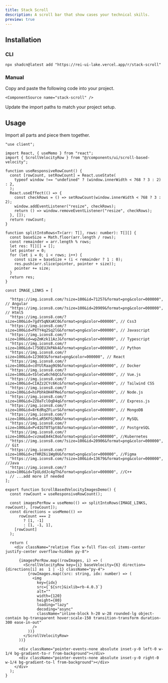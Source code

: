 ```yaml
---
title: Stack Scroll
description: A scroll bar that show cases your technical skills.
preview: true
---
```


<ComponentTabs name="stack-scroll-demo" />

## Installation

### CLI

```package-install
npx shadcn@latest add "https://rei-ui-lake.vercel.app/r/stack-scroll"
```

### Manual

<Steps>

  <Step>
    Copy and paste the following code into your project.

    <ComponentSource name="stack-scroll" />

  </Step>
  
  <Step>Update the import paths to match your project setup.</Step>

</Steps>

## Usage

Import all parts and piece them together.

```tsx
"use client";

import React, { useMemo } from "react";
import { ScrollVelocityRow } from "@/components/ui/scroll-based-velocity"; 

function useResponsiveRowCount() {
  const [rowCount, setRowCount] = React.useState(
    typeof window !== "undefined" ? (window.innerWidth < 768 ? 3 : 2) : 2,
  );
  React.useEffect(() => {
    const checkRows = () => setRowCount(window.innerWidth < 768 ? 3 : 2);
    window.addEventListener("resize", checkRows);
    return () => window.removeEventListener("resize", checkRows);
  }, []);
  return rowCount;
}

function splitIntoRows<T>(arr: T[], rows: number): T[][] {
  const baseSize = Math.floor(arr.length / rows);
  const remainder = arr.length % rows;
  let res: T[][] = [];
  let pointer = 0;
  for (let i = 0; i < rows; i++) {
    const size = baseSize + (i < remainder ? 1 : 0);
    res.push(arr.slice(pointer, pointer + size));
    pointer += size;
  }
  return res;
}

const IMAGE_LINKS = [
  
  "https://img.icons8.com/?size=100&id=71257&format=png&color=000000", // Angular
  "https://img.icons8.com/?size=100&id=20909&format=png&color=000000", // Html5
  "https://img.icons8.com/?size=100&id=7gdY5qNXaKC0&format=png&color=000000", // Css3
  "https://img.icons8.com/?size=100&id=PXTY4q2Sq2lG&format=png&color=000000", // Javascript
  "https://img.icons8.com/?size=100&id=wpZmKzk11AzJ&format=png&color=000000", // Typescript
  "https://img.icons8.com/?size=100&id=l75OEUJkPAk4&format=png&color=000000", // Python
  "https://img.icons8.com/?size=100&id=123603&format=png&color=000000", // React
  "https://img.icons8.com/?size=100&id=cdYUlRaag9G9&format=png&color=000000", // Docker
  "https://img.icons8.com/?size=100&id=tbleCw0ch6QC&format=png&color=000000", // Vue.js
  "https://img.icons8.com/?size=100&id=CIAZz2CYc6Kc&format=png&color=000000", // Tailwind CSS
  "https://img.icons8.com/?size=100&id=hsPbhkOH4FMe&format=png&color=000000", // Node.js
  "https://img.icons8.com/?size=100&id=2ZOaTclOqD4q&format=png&color=000000", // Express.js
  "https://img.icons8.com/?size=100&id=8rKdRqZFLurS&format=png&color=000000", // MongoDB
  "https://img.icons8.com/?size=100&id=9nLaR5KFGjN0&format=png&color=000000", // MySQL
  "https://img.icons8.com/?size=100&id=Pv4IGT0TSpt8&format=png&color=000000", // PostgreSQL
  "https://img.icons8.com/?size=100&id=cvzmaEA4kC0o&format=png&color=000000", //Kubernetes
  "https://img.icons8.com/?size=100&id=20906&format=png&color=000000", // Git
  "https://img.icons8.com/?size=100&id=zfHRZ6i1Wg0U&format=png&color=000000", //Figma
  "https://img.icons8.com/?size=100&id=13679&format=png&color=000000", //Java
  "https://img.icons8.com/?size=100&id=TpULddJc4gTh&format=png&color=000000", //C++
  // ...add more if needed
];

export function ScrollBasedVelocityImagesDemo() {
  const rowCount = useResponsiveRowCount();

  const imagesPerRow = useMemo(() => splitIntoRows(IMAGE_LINKS, rowCount), [rowCount]);
  const directions = useMemo(() =>
      rowCount === 2
        ? [1, -1]
        : [1, -1, 1],
    [rowCount]
  );

  return (
    <div className="relative flex w-full flex-col items-center justify-center overflow-hidden py-8">
      
      {imagesPerRow.map((rowImages, i) => (
        <ScrollVelocityRow key={i} baseVelocity={6} direction={directions[i] as  1 | -1} className="py-4">
          {rowImages.map((src: string, idx: number) => (
            <img
              key={idx}
              src={`${src}&ixlib=rb-4.0.3`}
              alt=""
              width={120}
              height={80}
              loading="lazy"
              decoding="async"
              className="inline-block h-20 w-28 rounded-lg object-contain bg-transparent hover:scale-150 transition-transform duration-300 ease-in-out"
            />
          ))}
        </ScrollVelocityRow>
      ))}

      <div className="pointer-events-none absolute inset-y-0 left-0 w-1/4 bg-gradient-to-r from-background"></div>
      <div className="pointer-events-none absolute inset-y-0 right-0 w-1/4 bg-gradient-to-l from-background"></div>
    </div>
  );
}

```




